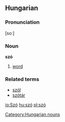 ==Hungarian==
===Pronunciation===
[soː]
===Noun===
'''szó'''

#[[word]]

===Related terms===
*[[szól]]
*[[szótár]]

[[Category:Hungarian nouns]]

[[io:Szó]]
[[hu:szó]]
[[pl:szó]]